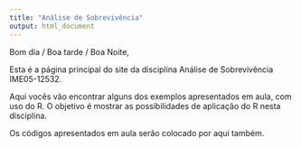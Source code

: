 ```yaml
---
title: "Análise de Sobrevivência"
output: html_document
---
```




Bom dia / Boa tarde / Boa Noite, 

Esta é a página principal do site da disciplina Análise de Sobrevivência IME05-12532.

Aqui vocês vão encontrar alguns dos exemplos apresentados em aula, com uso do R. O objetivo é mostrar as possibilidades de aplicação do R nesta disciplina.

Os códigos apresentados em aula serão colocado por aqui também.  
